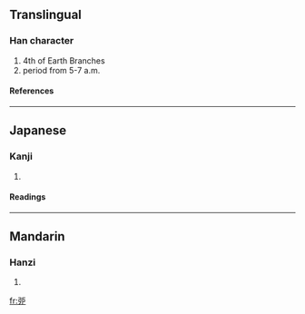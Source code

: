 {{see|卯}}

==Translingual==
===Han character===
{{Han char|rn=63|rad=戶|as=03|sn=7|four=|canj=弓尸一中尸 (NSMLS)}}
# 4th of Earth Branches
# period from 5-7 a.m.
====References====
{{Han ref|kx=0415.080|dkj=11708|dj=0759.120|hdz=10053.150|uh=623C|ud=25148}}
----
==Japanese==
===Kanji===
{{ja-kanji|grade=|rs=戶03}}
# {{defn|Japanese}} 
====Readings====
{{ja-readings|on=[[ぼう]] (bō)|kun=}}
----
==Mandarin==
===Hanzi===
{{cmn-hanzi|pin=[[mǎo]] ([[mao3]])|wg=mao<sup>3</sup>}}
# {{defn|Mandarin}}

[[fr:戼]]